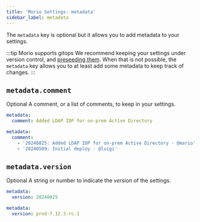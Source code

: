 ```yaml
---
title: 'Morio Settings: metadata'
sidebar_label: metadata
---
```


The `metadata` key is <Label>optional</Label> but it allows you to add
metadata to your settings.

:::tip Morio supports gitops
We recommend keeping your settings under version control, and [preseeding 
them](/docs/reference/settings/preseed). When that is not possible, the
`metadata` key allows you to at least add some metadata to keep track of changes.
:::

## `metadata.comment`

<Label>Optional</Label>
A comment, or a list of comments, to keep in your settings.

<Tabs>
  <TabItem value="a" label="Single comment" default>

```yaml
metadata:
  comment: Added LDAP IDP for on-prem Active Directory
```

</TabItem>
<TabItem value="b" label="List of comments">

```yaml
metadata:
  comment:
    - '20240825: Added LDAP IDP for on-prem Active Directory - @mario'
    - '20240509: Initial deploy - @luigi'
```

</TabItem>
</Tabs>

## `metadata.version`

<Label>Optional</Label>
A string or number to indicate the _version_ of the settings.

<Tabs>
  <TabItem value="a" label="Version as number" default>

```yaml
metadata:
  version: 20240825
```

</TabItem>
<TabItem value="b" label="Version as string">

```yaml
metadata:
  version: prod-7.12.3-rc.1
```

</TabItem>
</Tabs>
